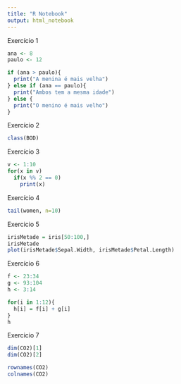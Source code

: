 ```yaml
---
title: "R Notebook"
output: html_notebook
---
```


Exercício 1

```r

ana <- 8
paulo <- 12

if (ana > paulo){
  print("A menina é mais velha")
} else if (ana == paulo){
  print("Ambos tem a mesma idade")
} else {
  print("O menino é mais velho")
}

```

Exercício 2

```r
class(BOD)
```

Exercício 3
```r
v <- 1:10
for(x in v)
  if(x %% 2 == 0)
    print(x)

```

Exercício 4
```r

tail(women, n=10)
```

Exercicio 5
```r

irisMetade = iris[50:100,]
irisMetade
plot(irisMetade$Sepal.Width, irisMetade$Petal.Length)

```


Exercício 6

```r
f <- 23:34
g <- 93:104
h <- 3:14

for(i in 1:12){
  h[i] = f[i] + g[i] 
}
h
```

Exercicio 7

```r

dim(CO2)[1]
dim(CO2)[2]

rownames(CO2)
colnames(CO2)

```


